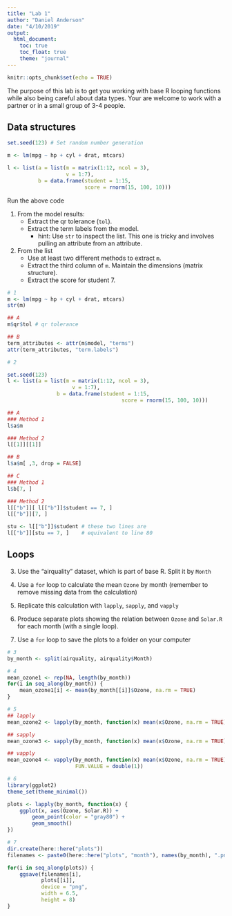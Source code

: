 ```yaml
---
title: "Lab 1"
author: "Daniel Anderson"
date: "4/10/2019"
output:
  html_document: 
    toc: true
    toc_float: true
    theme: "journal"
---
```


```r
knitr::opts_chunk$set(echo = TRUE)
```

The purpose of this lab is to get you working with base R looping functions
while also being careful about data types. Your are welcome to work with a
partner or in a small group of 3-4 people.

## Data structures
```r
set.seed(123) # Set random number generation

m <- lm(mpg ~ hp + cyl + drat, mtcars)

l <- list(a = list(m = matrix(1:12, ncol = 3),
              	   v = 1:7),
          b = data.frame(student = 1:15,
                         score = rnorm(15, 100, 10)))
```

Run the above code

1. From the model results:
	* Extract the qr tolerance (`tol`).
	* Extract the term labels from the model.
		+ hint: Use `str` to inspect the list. This one is tricky and involves
		pulling an attribute from an attribute.

2. From the list
	+ Use at least two different methods to extract `m`.
	+ Extract the third column of `m`. Maintain the dimensions (matrix structure).
	+ Extract the score for student 7.


```r
# 1
m <- lm(mpg ~ hp + cyl + drat, mtcars)
str(m)

## A
m$qr$tol # qr tolerance

## B
term_attributes <- attr(m$model, "terms")
attr(term_attributes, "term.labels")

# 2

set.seed(123)
l <- list(a = list(m = matrix(1:12, ncol = 3),
              	 	 v = 1:7),
		  		b = data.frame(student = 1:15,
			             			 score = rnorm(15, 100, 10)))

## A
### Method 1
l$a$m

### Method 2
l[[1]][[1]]

## B
l$a$m[ ,3, drop = FALSE]

## C
### Method 1
l$b[7, ]

### Method 2
l[["b"]][ l[["b"]]$student == 7, ]
l[["b"]][7, ]

stu <- l[["b"]]$student # these two lines are
l[["b"]][stu == 7, ]    # equivalent to line 80
```

## Loops
3. Use the "airquality" dataset, which is part of base R. Split it by `Month`

4. Use a `for` loop to calculate the mean `Ozone` by month (remember to remove
missing data from the calculation)

5. Replicate this calculation with `lapply`, `sapply`, and `vapply`

6. Produce separate plots showing the relation between `Ozone` and `Solar.R` for each
month (with a single loop).

7. Use a `for` loop to save the plots to a folder on your computer


```r
# 3
by_month <- split(airquality, airquality$Month)

# 4
mean_ozone1 <- rep(NA, length(by_month))
for(i in seq_along(by_month)) {
	mean_ozone1[i] <- mean(by_month[[i]]$Ozone, na.rm = TRUE)
}

# 5
## lapply
mean_ozone2 <- lapply(by_month, function(x) mean(x$Ozone, na.rm = TRUE))

## sapply
mean_ozone3 <- sapply(by_month, function(x) mean(x$Ozone, na.rm = TRUE))

## vapply
mean_ozone4 <- vapply(by_month, function(x) mean(x$Ozone, na.rm = TRUE),
                      FUN.VALUE = double(1))

# 6
library(ggplot2)
theme_set(theme_minimal())

plots <- lapply(by_month, function(x) {
	ggplot(x, aes(Ozone, Solar.R)) +
		geom_point(color = "gray80") +
		geom_smooth()
})
```

```r
# 7
dir.create(here::here("plots"))
filenames <- paste0(here::here("plots", "month"), names(by_month), ".png")

for(i in seq_along(plots)) {
	ggsave(filenames[i],
	       plots[[i]],
	       device = "png",
	       width = 6.5,
	       height = 8)
}
```